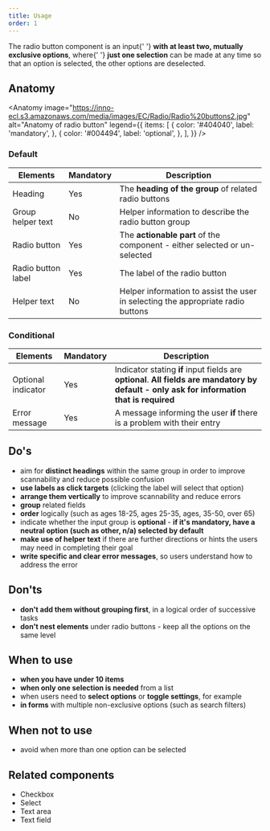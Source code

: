 ```yaml
---
title: Usage
order: 1
---
```



<Paragraph size="lead">
  The radio button component is an input{' '}
  <strong>with at least two, mutually exclusive options</strong>, where{' '}
  <strong>just one selection</strong> can be made at any time so that an option
  is selected, the other options are deselected.
</Paragraph>

## Anatomy

<Anatomy
  image="https://inno-ecl.s3.amazonaws.com/media/images/EC/Radio/Radio%20buttons2.jpg"
  alt="Anatomy of radio button"
  legend={{
    items: [
      {
        color: '#404040',
        label: 'mandatory',
      },
      {
        color: '#004494',
        label: 'optional',
      },
    ],
  }}
/>

### Default

| Elements           | Mandatory | Description                                                                      |
| ------------------ | --------- | -------------------------------------------------------------------------------- |
| Heading            | Yes       | The **heading of the group** of related radio buttons                            |
| Group helper text  | No        | Helper information to describe the radio button group                            |
| Radio button       | Yes       | The **actionable part** of the component - either selected or un-selected        |
| Radio button label | Yes       | The label of the radio button                                                    |
| Helper text        | No        | Helper information to assist the user in selecting the appropriate radio buttons |

### Conditional

| Elements           | Mandatory | Description                                                                                                                                 |
| ------------------ | --------- | ------------------------------------------------------------------------------------------------------------------------------------------- |
| Optional indicator | Yes       | Indicator stating **if** input fields are **optional**. **All fields are mandatory by default - only ask for information that is required** |
| Error message      | Yes       | A message informing the user **if** there is a problem with their entry                                                                     |

## Do's

- aim for **distinct headings** within the same group in order to improve scannability and reduce possible confusion
- **use labels as click targets** (clicking the label will select that option)
- **arrange them vertically** to improve scannability and reduce errors
- **group** related fields
- **order** logically (such as ages 18-25, ages 25-35, ages, 35-50, over 65)
- indicate whether the input group is **optional** - **if it's mandatory, have a neutral option (such as other, n/a) selected by default**
- **make use of helper text** if there are further directions or hints the users may need in completing their goal
- **write specific and clear error messages**, so users understand how to address the error

## Don'ts

- **don't add them without grouping first**, in a logical order of successive tasks
- **don't nest elements** under radio buttons - keep all the options on the same level

## When to use

- **when you have under 10 items**
- **when only one selection is needed** from a list
- when users need to **select options** or **toggle settings**, for example
- **in forms** with multiple non-exclusive options (such as search filters)

## When not to use

- avoid when more than one option can be selected

## Related components

- <Link to="/ec/components/forms/checkbox/usage/" standalone>
    Checkbox
  </Link>
- <Link to="/ec/components/forms/select/usage/" standalone>
    Select
  </Link>
- <Link to="/ec/components/forms/text-area/usage/" standalone>
    Text area
  </Link>
- <Link to="/ec/components/forms/text-field/usage/" standalone>
    Text field
  </Link>
